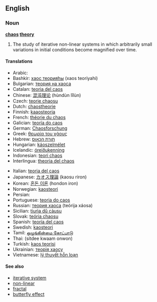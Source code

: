 ==English==
{{wikipedia}}

===Noun===
'''[[chaos]] [[theory]]'''

# {{math}} The study of iterative non-linear systems in which arbitrarily small variations in initial conditions become magnified over time.

====Translations====
{{top}}
*Arabic: {{ARchar|[[نظرية الشواش]]}} {{f}}
*Bashkir: [[хаос теорияһы]] (xaos teoriyahi)
*Bulgarian: [[теория на хаоса]] {{f}}
*Catalan: [[teoria del caos]] {{f}}
*Chinese: [[混沌理论]] (hùndùn lǐlùn)
*Czech: [[teorie chaosu]] {{f}}
*Dutch: [[chaostheorie]] {{f}}
*Finnish: [[kaaosteoria]]
*French: [[théorie du chaos]] {{f}}
*Galician: [[teoría do caos]] {{f}}
*German: [[Chaosforschung]] {{f}}
*Greek: [[θεωρία του χάους]] {{f}}
*Hebrew: [[תורת הכאוס]]
*Hungarian: [[káoszelmélet]]
*Icelandic: [[óreiðukenning]] {{f}}
*Indonesian: [[teori chaos]]
*Interlingua: [[theoria del chaos]]
{{mid}}
*Italian: [[teoria del caos]] {{f}}
*Japanese: [[カオス理論]] (kaosu riron)
*Korean: [[혼돈 이론]] (hondon iron)
*Norwegian: [[kaosteori]]
*Persian: {{FAchar|[[نظریه آشوب]]}}
*Portuguese: [[teoria do caos]] {{f}}
*Russian: [[теория хаоса]] (teórija xáosa) {{f}}
*Sicilian: [[tiurìa dû càusu]] {{f}}
*Slovak: [[teória chaosu]] {{f}}
*Spanish: [[teoría del caos]] {{f}}
*Swedish: [[kaosteori]] {{c}}
*Tamil: [[ஒழுங்கின்மை கோட்பாடு]]
*Thai: {{THchar|[[ทฤษฎีความอลวน]]}} (sítdee kwaam onwon)
*Turkish: [[kaos teorisi]]
*Ukrainian: [[теорія хаосу]] {{f}}
*Vietnamese: [[lý thuyết hỗn loạn]]
{{bottom}}

====See also====
*[[iterative system]]
*[[non-linear]]
*[[fractal]]
*[[butterfly effect]]